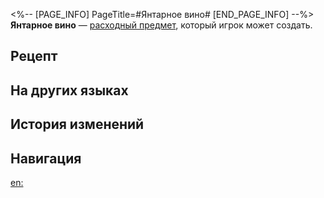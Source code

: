 <%-- [PAGE_INFO]
PageTitle=#Янтарное вино#
[END_PAGE_INFO] --%>
{{Расходный предмет Инфобокс
|id          = 401018
|Изображения = Предмет Янтарное вино.png
|Тип         = Расходные предметы защиты
|Редкость    = 2
|Эффект      = Снижает НР всех союзников на 5% и повышает их макс. НР на 24% в следующем бою.
|Описание    = Изготавливается из отборного клейкого риса и высококачественного солода. Всё это заливается водой из Лунных глубин, а полученный напиток выдерживают в течение длительного времени, так он обретает особый вкус янтарного вина. Такое вино ценится своей выдержкой, в продаже можно встретить вина десятилетней, столетней или даже тысячелетней выдержки. Чем дольше хранится вино, тем насыщеннее его аромат.
|Рецепт      = {{cx|Отсутствует источник}}
|Источник1   = [[Универсальная машина для синтеза]]
|Источник2   = 
|Источник3   = 
}}
{{Описание|''- Когда рождается девочка и издаёт первый крик, отец заготавливает три кувшина янтарного вина дочери на свадьбу.''<br />''- У меня уже пятьсот лет вино лежит, а дочь так и не вышла замуж.''}}
'''Янтарное вино''' — [[расходный предмет]], который игрок может создать.

==Рецепт==
{{Рецепт
|Тип                                  = Синтез
|Группа                               = Расходные предметы
|Чудесный колосок размером с человека = 1
|Экстракт из лечебных трав            = 2
|Сортировка                           = Чудесный колосок размером с человека;Экстракт из лечебных трав
}}

==На других языках==
{{На других языках
|en   = Amber Huadiao Wine
|zhs  = 琥珀花雕
|zht  = 琥珀花雕
|ja   = 琥珀花雕
|ko   = 호박(琥珀) 화조주
|es   = Licor de ámbar
|fr   = Liqueur ambrée
|ru   = Янтарное вино
|th   = Amber Huadiao Wine
|vi   = Hổ Phách Hoa Điêu
|de   = Bernsteinlikör
|id   = Amber Huadiao Wine
|pt   = Vinho de Âmbar Huadiao
}}

==История изменений==
{{История изменений|3.5}}

==Навигация==
{{Расходные предметы Навбокс}}

[[en:]]